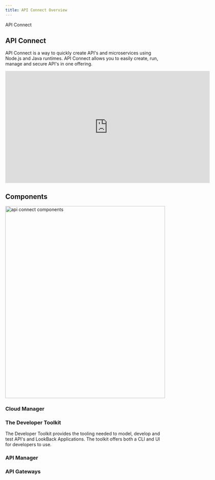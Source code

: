 ```yaml
---
title: API Connect Overview
---
```


<AnchorLinks>
  <AnchorLink>API Connect</AnchorLink>
</AnchorLinks>

## API Connect

API Connect is a way to quickly create API's and microservices using Node.js and Java runtimes. API Connect allows you to easily create, run, manage and secure API's in one offering.  

<iframe width="640" height="350" src="https://www.youtube.com/embed/lmxyiNMER5Y" frameborder="0" allow="accelerometer; autoplay; encrypted-media; gyroscope; picture-in-picture" allowfullscreen></iframe>


## Components

<img src="./images/api-connect-components.jpg" alt="api connect components" width="500" height="600"></img>

### Cloud Manager


### The Developer Toolkit

The Developer Toolkit provides the tooling needed to model, develop and test API's and LookBack Applications.  The toolkit offers both a CLI and UI for developers to use.

### API Manager

### API Gateways